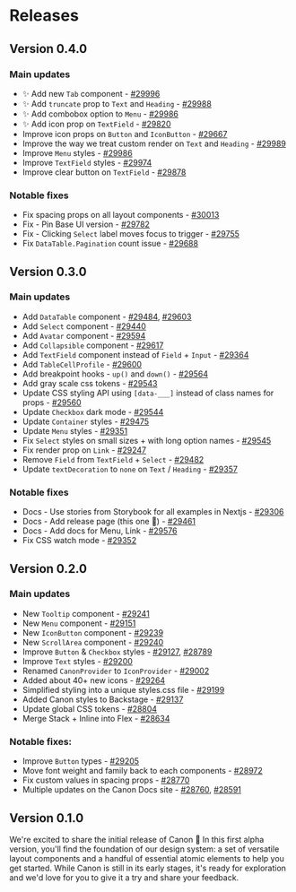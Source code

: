 # Releases

## Version 0.4.0

### Main updates

- ✨ Add new `Tab` component - [#29996](https://github.com/backstage/backstage/pull/29996)
- ✨ Add `truncate` prop to `Text` and `Heading` - [#29988](https://github.com/backstage/backstage/pull/29988)
- ✨ Add combobox option to `Menu` - [#29986](https://github.com/backstage/backstage/pull/29986)
- ✨ Add icon prop on `TextField` - [#29820](https://github.com/backstage/backstage/pull/29820)
- Improve icon props on `Button` and `IconButton` - [#29667](https://github.com/backstage/backstage/pull/29667)
- Improve the way we treat custom render on `Text` and `Heading` - [#29989](https://github.com/backstage/backstage/pull/29989)
- Improve `Menu` styles - [#29986](https://github.com/backstage/backstage/pull/29986)
- Improve `TextField` styles - [#29974](https://github.com/backstage/backstage/pull/29974)
- Improve clear button on `TextField` - [#29878](https://github.com/backstage/backstage/pull/29878)

### Notable fixes

- Fix spacing props on all layout components - [#30013](https://github.com/backstage/backstage/pull/30013)
- Fix - Pin Base UI version - [#29782](https://github.com/backstage/backstage/pull/29782)
- Fix - Clicking `Select` label moves focus to trigger - [#29755](https://github.com/backstage/backstage/pull/29755)
- Fix `DataTable.Pagination` count issue - [#29688](https://github.com/backstage/backstage/pull/29688)

## Version 0.3.0

### Main updates

- Add `DataTable` component - [#29484](https://github.com/backstage/backstage/pull/29484), [#29603](https://github.com/backstage/backstage/pull/29603)
- Add `Select` component - [#29440](https://github.com/backstage/backstage/pull/29440)
- Add `Avatar` component - [#29594](https://github.com/backstage/backstage/pull/29594)
- Add `Collapsible` component - [#29617](https://github.com/backstage/backstage/pull/29617)
- Add `TextField` component instead of `Field` + `Input` - [#29364](https://github.com/backstage/backstage/pull/29364)
- Add `TableCellProfile` - [#29600](https://github.com/backstage/backstage/pull/29600)
- Add breakpoint hooks - `up()` and `down()` - [#29564](https://github.com/backstage/backstage/pull/29564)
- Add gray scale css tokens - [#29543](https://github.com/backstage/backstage/pull/29543)
- Update CSS styling API using `[data-___]` instead of class names for props - [#29560](https://github.com/backstage/backstage/pull/29560)
- Update `Checkbox` dark mode - [#29544](https://github.com/backstage/backstage/pull/29544)
- Update `Container` styles - [#29475](https://github.com/backstage/backstage/pull/29475)
- Update `Menu` styles - [#29351](https://github.com/backstage/backstage/pull/29351)
- Fix `Select` styles on small sizes + with long option names - [#29545](https://github.com/backstage/backstage/pull/29545)
- Fix render prop on `Link` - [#29247](https://github.com/backstage/backstage/pull/29247)
- Remove `Field` from `TextField` + `Select` - [#29482](https://github.com/backstage/backstage/pull/29482)
- Update `textDecoration` to `none` on `Text` / `Heading` - [#29357](https://github.com/backstage/backstage/pull/29357)

### Notable fixes

- Docs - Use stories from Storybook for all examples in Nextjs - [#29306](https://github.com/backstage/backstage/pull/29306)
- Docs - Add release page (this one 🤗) - [#29461](https://github.com/backstage/backstage/pull/29461)
- Docs - Add docs for Menu, Link - [#29576](https://github.com/backstage/backstage/pull/29576)
- Fix CSS watch mode - [#29352](https://github.com/backstage/backstage/pull/29352)

## Version 0.2.0

### Main updates

- New `Tooltip` component - [#29241](https://github.com/backstage/backstage/pull/29241)
- New `Menu` component - [#29151](https://github.com/backstage/backstage/pull/29151)
- New `IconButton` component - [#29239](https://github.com/backstage/backstage/pull/29239)
- New `ScrollArea` component - [#29240](https://github.com/backstage/backstage/pull/29240)
- Improve `Button` & `Checkbox` styles - [#29127](https://github.com/backstage/backstage/pull/29127), [#28789](https://github.com/backstage/backstage/pull/28789)
- Improve `Text` styles - [#29200](https://github.com/backstage/backstage/pull/29200)
- Renamed `CanonProvider` to `IconProvider` - [#29002](https://github.com/backstage/backstage/pull/29002)
- Added about 40+ new icons - [#29264](https://github.com/backstage/backstage/pull/29264)
- Simplified styling into a unique styles.css file - [#29199](https://github.com/backstage/backstage/pull/29199)
- Added Canon styles to Backstage - [#29137](https://github.com/backstage/backstage/pull/29137)
- Update global CSS tokens - [#28804](https://github.com/backstage/backstage/pull/28804)
- Merge Stack + Inline into Flex - [#28634](https://github.com/backstage/backstage/pull/28634)

### Notable fixes:

- Improve `Button` types - [#29205](https://github.com/backstage/backstage/pull/29205)
- Move font weight and family back to each components - [#28972](https://github.com/backstage/backstage/pull/28972)
- Fix custom values in spacing props - [#28770](https://github.com/backstage/backstage/pull/28770)
- Multiple updates on the Canon Docs site - [#28760](https://github.com/backstage/backstage/pull/28760), [#28591](https://github.com/backstage/backstage/pull/28591)

## Version 0.1.0

We're excited to share the initial release of Canon 💚 In this first alpha version, you'll find the foundation of our design system:
a set of versatile layout components and a handful of essential atomic elements to help you get started. While Canon is still in its
early stages, it's ready for exploration and we'd love for you to give it a try and share your feedback.
